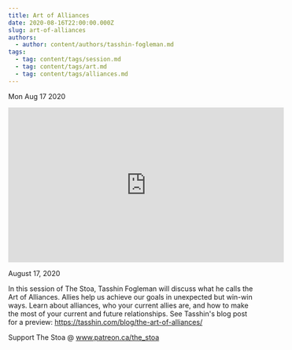 ```yaml
---
title: Art of Alliances
date: 2020-08-16T22:00:00.000Z
slug: art-of-alliances
authors:
  - author: content/authors/tasshin-fogleman.md
tags:
  - tag: content/tags/session.md
  - tag: content/tags/art.md
  - tag: content/tags/alliances.md
---
```






Mon Aug 17 2020

<iframe width="560" height="315" src="https://www.youtube.com/embed/JaWjbvq1vv8" title="Art of Alliances w/ Tasshin Fogleman" frameborder="0" allow="accelerometer; autoplay; clipboard-write; encrypted-media; gyroscope; picture-in-picture" allowfullscreen ></iframe>

August 17, 2020

In this session of The Stoa, Tasshin Fogleman will discuss what he calls the Art of Alliances. Allies help us achieve our goals in unexpected but win-win ways. Learn about alliances, who your current allies are, and how to make the most of your current and future relationships. See Tasshin's blog post for a preview: https://tasshin.com/blog/the-art-of-alliances/

Support The Stoa @ www.patreon.ca/the_stoa


